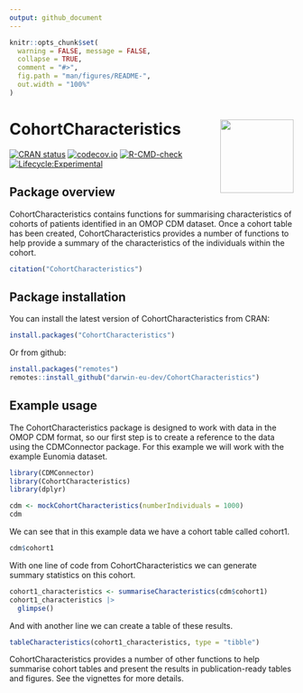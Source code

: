 ```yaml
---
output: github_document
---
```


```r
knitr::opts_chunk$set(
  warning = FALSE, message = FALSE,
  collapse = TRUE,
  comment = "#>",
  fig.path = "man/figures/README-",
  out.width = "100%"
)
```

# CohortCharacteristics <a href="https://darwin-eu-dev.github.io/CohortCharacteristics/"><img src="man/figures/logo.png" align="right" height="130" /></a>

[![CRAN status](https://www.r-pkg.org/badges/version/CohortCharacteristics)](https://CRAN.R-project.org/package=CohortCharacteristics)
[![codecov.io](https://codecov.io/github/darwin-eu-dev/CohortCharacteristics/coverage.svg?branch=main)](https://app.codecov.io/github/darwin-eu-dev/CohortCharacteristics?branch=main)
[![R-CMD-check](https://github.com/darwin-eu-dev/CohortCharacteristics/workflows/R-CMD-check/badge.svg)](https://github.com/darwin-eu-dev/CohortCharacteristics/actions)
[![Lifecycle:Experimental](https://img.shields.io/badge/Lifecycle-Experimental-339999)](https://lifecycle.r-lib.org/articles/stages.html#experimental)

## Package overview

CohortCharacteristics contains functions for summarising characteristics of cohorts of patients identified in an OMOP CDM dataset. Once a cohort table has been created, CohortCharacteristics provides a number of functions to help provide a summary of the characteristics of the individuals within the cohort.

```r
citation("CohortCharacteristics")
```

## Package installation

You can install the latest version of CohortCharacteristics from CRAN:

```r
install.packages("CohortCharacteristics")
```

Or from github:
```r
install.packages("remotes")
remotes::install_github("darwin-eu-dev/CohortCharacteristics")
```

## Example usage

The CohortCharacteristics package is designed to work with data in the OMOP CDM format, so our first step is to create a reference to the data using the CDMConnector package. For this example we will work with the example Eunomia dataset.  

```r
library(CDMConnector)
library(CohortCharacteristics)
library(dplyr)
```

```r
cdm <- mockCohortCharacteristics(numberIndividuals = 1000)
cdm
```

We can see that in this example data we have a cohort table called cohort1.

```r
cdm$cohort1
```

With one line of code from CohortCharacteristics we can generate summary statistics on this cohort.
```r
cohort1_characteristics <- summariseCharacteristics(cdm$cohort1)
cohort1_characteristics |>
  glimpse()
```

And with another line we can create a table of these results.
```r
tableCharacteristics(cohort1_characteristics, type = "tibble")
```

CohortCharacteristics provides a number of other functions to help summarise cohort tables and present the results in publication-ready tables and figures. See the vignettes for more details.
